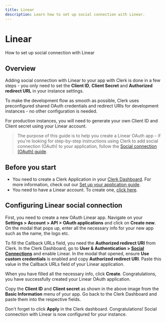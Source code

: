 ---
title: Linear
description: Learn how to set up social connection with Linear.
---

# Linear

How to set up social connection with Linear

## Overview

Adding social connection with Linear to your app with Clerk is done in a few steps - you only need to set the **Client ID**, **Client Secret** and **Authorized redirect URL** in your instance settings.

To make the development flow as smooth as possible, Clerk uses preconfigured shared OAuth credentials and redirect URIs for development instances - no other configuration is needed.

For production instances, you will need to generate your own Client ID and Client secret using your Linear account.

> The purpose of this guide is to help you create a Linear OAuth app - if you're looking for step-by-step instructions using Clerk to add social connection (OAuth) to your application, follow the [Social connection (OAuth) guide](/docs/authentication/social-connections/oauth).

## Before you start

- You need to create a Clerk Application in your [Clerk Dashboard](https://dashboard.clerk.com/). For more information, check out our [Set up your application guide](/docs/guides/setup-clerk).
- You need to have a Linear account. To create one, [click here](https://linear.app).

## Configuring Linear social connection

First, you need to create a new OAuth Linear app. Navigate on your **Settings > Account > API > OAuth applications** and click on **Create new**. On the modal that pops up, enter all the necessary info for your new app such as the name, the logo etc. 

To fill the Callback URLs field, you need the **Authorized redirect URI** from Clerk. In the Clerk Dashboard, go to **User & Authentication > [Social Connections](https://dashboard.clerk.com/last-active?path=user-authentication/social-connections)** and enable Linear. In the modal that opened, ensure **Use custom credentials** is enabled and copy **Authorized redirect URI**. Paste this value in the Callback URLs field of your Linear application.

<Images
  width={1399}
  height={885}
  src="/docs/images/authentication-providers/linear/creating-new-application.jpg"
  alt="Creating a new application"
/>

When you have filled all the necessary info, click **Create**. Congratulations, you have successfully created your Linear OAuth application.

<Images
  width={1065}
  height={596}
  src="/docs/images/authentication-providers/linear/copying-values-from-linear-dashboard.jpg"
  alt="Copying values from the Linear dashboard"
/>

Copy the **Client ID** and **Client secret** as shown in the above image from the **Basic Information** menu of your app. Go back to the Clerk Dashboard and paste them into the respective fields.

Don't forget to click **Apply** in the Clerk dashboard. Congratulations! Social connection with Linear is now configured for your instance.
